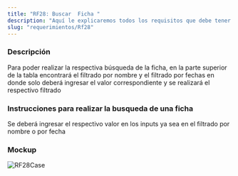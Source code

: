 ```yaml
---
title: "RF28: Buscar  Ficha "
description: "Aquí le explicaremos todos los requisitos que debe tener para poder usar nuestro software."
slug: "requerimientos/Rf28"
---
```



<h3>Descripción</h3>
Para poder realizar la respectiva búsqueda de la ficha, en la parte superior de la
tabla encontrará el filtrado por nombre y el filtrado por fechas en donde solo deberá
ingresar el valor correspondiente y se realizará el respectivo filtrado
<h3>Instrucciones para realizar la busqueda de una ficha </h3>
Se deberá ingresar el respectivo valor en los inputs ya sea en el filtrado por nombre
o por fecha
<h3>Mockup</h3>
<Image src={RF28Case} alt="RF28Case" width={3148} height={2270} />
